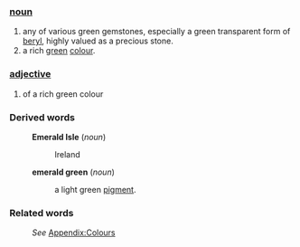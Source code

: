 ===[[noun]]===
#any of various green gemstones, especially a green transparent form of [[beryl]], highly valued as a precious stone.
#a rich [[green]] [[color|colour]].
===[[adjective]]===
#of a rich green colour
===Derived words===
:'''Emerald Isle''' (''noun'')
::Ireland
:'''emerald green''' (''noun'')
::a light green [[pigment]].
===Related words===
:''See'' [[Wiktionary_Appendix:Colours|Appendix:Colours]]